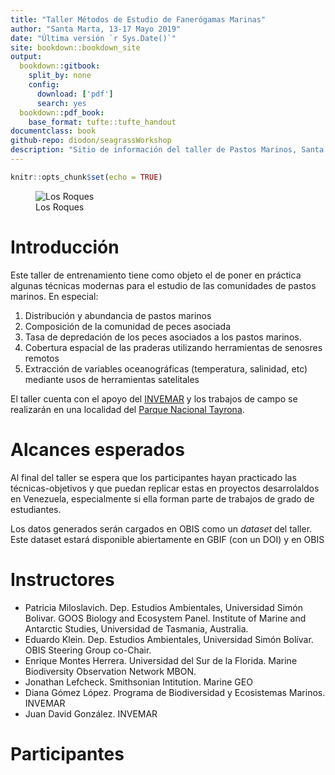 ```yaml
--- 
title: "Taller Métodos de Estudio de Fanerógamas Marinas"
author: "Santa Marta, 13-17 Mayo 2019"
date: "Última versión `r Sys.Date()`"
site: bookdown::bookdown_site
output:  
  bookdown::gitbook:
    split_by: none
    config: 
      download: ['pdf']
      search: yes
  bookdown::pdf_book:
    base_format: tufte::tufte_handout
documentclass: book
github-repo: diodon/seagrassWorkshop
description: "Sitio de información del taller de Pastos Marinos, Santa Marta 13-17 Mayo 2019"
---
```



```r
knitr::opts_chunk$set(echo = TRUE)
```


![Los Roques](images/seagrass01.jpg)

# Introducción

Este taller de entrenamiento tiene como objeto el de poner en práctica algunas técnicas modernas para el estudio de las comunidades de pastos marinos. En especial: 

1. Distribución y abundancia  de pastos marinos
2. Composición de la comunidad de peces asociada
3. Tasa de depredación de los peces asociados a los pastos marinos.
4. Cobertura espacial de las praderas utilizando herramientas de senosres remotos
5. Extracción de variables oceanográficas (temperatura, salinidad, etc) mediante usos de herramientas satelitales

El taller cuenta con el apoyo del [INVEMAR](http://www.invemar.org.co) y los trabajos de campo se realizarán en una localidad del [Parque Nacional Tayrona](http://www.parquesnacionales.gov.co/portal/es/ecoturismo/region-caribe/parque-nacional-natural-tayrona/).


# Alcances esperados

Al final del taller se espera que los participantes hayan practicado las técnicas-objetivos y que puedan replicar estas en proyectos desarrolaldos en Venezuela, especialmente si ella forman parte de trabajos de grado de estudiantes.

Los datos generados serán cargados en OBIS como un *dataset* del taller. Este dataset estará disponible abiertamente en GBIF (con un DOI) y en OBIS

# Instructores

- Patricia Miloslavich. Dep. Estudios Ambientales, Universidad Simón Bolivar. GOOS Biology and Ecosystem Panel. Institute of Marine and Antarctic Studies, Universidad de Tasmania, Australia.
- Eduardo Klein. Dep. Estudios Ambientales, Universidad Simón Bolívar. OBIS Steering Group co-Chair.
- Enrique Montes Herrera. Universidad del Sur de la Florida. Marine Biodiversity Observation Network MBON. 
- Jonathan Lefcheck. Smithsonian Intitution. Marine GEO
- Diana Gómez López. Programa de Biodiversidad y Ecosistemas Marinos. INVEMAR
- Juan David González. INVEMAR


# Participantes


   